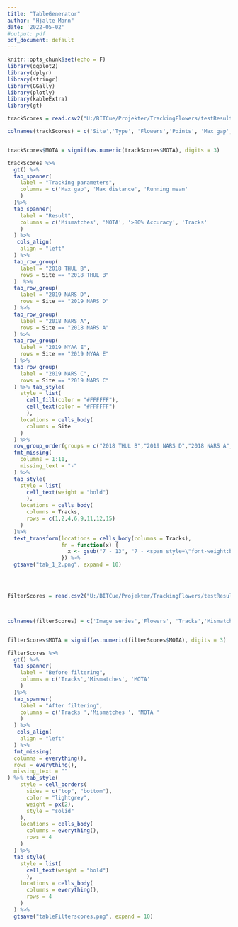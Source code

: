 ```yaml
---
title: "TableGenerator"
author: "Hjalte Mann"
date: '2022-05-02'
#output: pdf
pdf_document: default
---
```


```r
knitr::opts_chunk$set(echo = F)
library(ggplot2)
library(dplyr)
library(stringr)
library(GGally)
library(plotly)
library(kableExtra)
library(gt)
```



```r

trackScores = read.csv2("U:/BITCue/Projekter/TrackingFlowers/testResults/MMFix/trackScores.csv", header = F)

colnames(trackScores) = c('Site','Type', 'Flowers','Points', 'Max gap', 'Max distance', 'Running mean', 'Mismatches', 'MOTA', '>80% Accuracy','Tracks')


trackScores$MOTA = signif(as.numeric(trackScores$MOTA), digits = 3)

trackScores %>% 
  gt() %>%
  tab_spanner(
    label = "Tracking parameters",
    columns = c('Max gap', 'Max distance', 'Running mean'
    )
  )%>%
  tab_spanner(
    label = "Result",
    columns = c('Mismatches', 'MOTA', '>80% Accuracy', 'Tracks'
    )
  ) %>% 
   cols_align(
    align = "left"
  ) %>%
  tab_row_group(
    label = "2018 THUL B",
    rows = Site == "2018 THUL B"
  )  %>%
  tab_row_group(
    label = "2019 NARS D",
    rows = Site == "2019 NARS D"
  ) %>%
  tab_row_group(
    label = "2018 NARS A",
    rows = Site == "2018 NARS A"
  ) %>%
  tab_row_group(
    label = "2019 NYAA E",
    rows = Site == "2019 NYAA E"
  ) %>%
  tab_row_group(
    label = "2019 NARS C",
    rows = Site == "2019 NARS C"
  ) %>% tab_style(
    style = list(
      cell_fill(color = "#FFFFFF"),
      cell_text(color = "#FFFFFF")
      ),
    locations = cells_body(
      columns = Site
    )
  ) %>% 
  row_group_order(groups = c("2018 THUL B","2019 NARS D","2018 NARS A","2019 NYAA E", "2019 NARS C" )) %>%
  fmt_missing(
    columns = 1:11,
    missing_text = "-"
  ) %>%
  tab_style(
    style = list(
      cell_text(weight = "bold")
      ),
    locations = cells_body(
      columns = Tracks,
      rows = c(1,2,4,6,9,11,12,15)
    )
  )%>% 
  text_transform(locations = cells_body(columns = Tracks), 
                 fn = function(x) {
                   x <- gsub("7 - 13", "7 - <span style=\"font-weight:bold;\">13</span>", x)
                 }) %>% 
  gtsave("tab_1_2.png", expand = 10)





```


```r


filterScores = read.csv2("U:/BITCue/Projekter/TrackingFlowers/testResults/MMFix/FilterScoresForTable.csv", header = T)



colnames(filterScores) = c('Image series','Flowers', 'Tracks','Mismatches', 'MOTA', 'Tracks ', 'Mismatches ', 'MOTA ')


filterScores$MOTA = signif(as.numeric(filterScores$MOTA), digits = 3)

filterScores %>% 
  gt() %>%
  tab_spanner(
    label = "Before filtering",
    columns = c('Tracks','Mismatches', 'MOTA'
    )
  )%>%
  tab_spanner(
    label = "After filtering",
    columns = c('Tracks ','Mismatches ', 'MOTA '
    )
  ) %>% 
   cols_align(
    align = "left"
  ) %>% 
  fmt_missing(
  columns = everything(),
  rows = everything(),
  missing_text = ""
) %>% tab_style(
    style = cell_borders(
      sides = c("top", "bottom"),
      color = "lightgrey",
      weight = px(2),
      style = "solid"
    ),
    locations = cells_body(
      columns = everything(),
      rows = 4
    )
  ) %>%
  tab_style(
    style = list(
      cell_text(weight = "bold")
      ),
    locations = cells_body(
      columns = everything(),
      rows = 4
    )
  ) %>% 
  gtsave("tableFilterscores.png", expand = 10)
```



